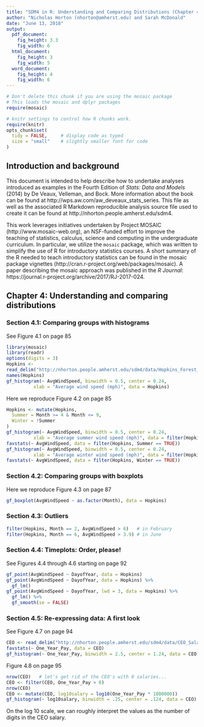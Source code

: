 ```yaml
---
title: "SDM4 in R: Understanding and Comparing Distributions (Chapter 4)"
author: "Nicholas Horton (nhorton@amherst.edu) and Sarah McDonald"
date: "June 13, 2018"
output: 
  pdf_document:
    fig_height: 3.3
    fig_width: 6
  html_document:
    fig_height: 3
    fig_width: 5
  word_document:
    fig_height: 4
    fig_width: 6
---
```



```r
# Don't delete this chunk if you are using the mosaic package
# This loads the mosaic and dplyr packages
require(mosaic)
```

```r
# knitr settings to control how R chunks work.
require(knitr)
opts_chunk$set(
  tidy = FALSE,     # display code as typed
  size = "small"    # slightly smaller font for code
)
```

## Introduction and background 

This document is intended to help describe how to undertake analyses introduced 
as examples in the Fourth Edition of *Stats: Data and Models* (2014) by De Veaux, Velleman, and Bock.
More information about the book can be found at http://wps.aw.com/aw_deveaux_stats_series.  This
file as well as the associated R Markdown reproducible analysis source file used to create it can be found at http://nhorton.people.amherst.edu/sdm4.

This work leverages initiatives undertaken by Project MOSAIC (http://www.mosaic-web.org), an NSF-funded effort to improve the teaching of statistics, calculus, science and computing in the undergraduate curriculum. In particular, we utilize the `mosaic` package, which was written to simplify the use of R for introductory statistics courses. A short summary of the R needed to teach introductory statistics can be found in the mosaic package vignettes (http://cran.r-project.org/web/packages/mosaic).
A paper describing the mosaic approach was published in the *R Journal*: https://journal.r-project.org/archive/2017/RJ-2017-024.

## Chapter 4: Understanding and comparing distributions

### Section 4.1: Comparing groups with histograms

See Figure 4.1 on page 85

```r
library(mosaic)
library(readr)
options(digits = 3)
Hopkins <- 
read_delim("http://nhorton.people.amherst.edu/sdm4/data/Hopkins_Forest_2011.txt", delim = "\t")
names(Hopkins)   
gf_histogram(~ AvgWindSpeed, binwidth = 0.5, center = 0.24, 
          xlab = "Average wind speed (mph)", data = Hopkins)
```

Here we reproduce Figure 4.2 on page 85

```r
Hopkins <- mutate(Hopkins,
  Summer = Month >= 4 & Month <= 9,
  Winter = !Summer
)
gf_histogram(~ AvgWindSpeed, binwidth = 0.5, center = 0.24, 
          xlab = "Average summer wind speed (mph)", data = filter(Hopkins, Summer == TRUE))
favstats(~ AvgWindSpeed, data = filter(Hopkins, Summer == TRUE))
gf_histogram(~ AvgWindSpeed, binwidth = 0.5, center = 0.24, 
          xlab = "Average winter wind speed (mph)", data = filter(Hopkins, Winter == TRUE))
favstats(~ AvgWindSpeed, data = filter(Hopkins, Winter == TRUE))

```

### Section 4.2: Comparing groups with boxplots

Here we reproduce Figure 4.3 on page 87

```r
gf_boxplot(AvgWindSpeed ~ as.factor(Month), data = Hopkins)
```

### Section 4.3: Outliers

```r
filter(Hopkins, Month == 2, AvgWindSpeed > 6)   # in February
filter(Hopkins, Month == 6, AvgWindSpeed > 3.9) # in June
```

### Section 4.4: Timeplots: Order, please!

See Figures 4.4 through 4.6 starting on page 92
```r
gf_point(AvgWindSpeed ~ DayofYear, data = Hopkins)
gf_point(AvgWindSpeed ~ DayofYear, data = Hopkins) %>%
  gf_lm()
gf_point(AvgWindSpeed ~ DayofYear, lwd = 3, data = Hopkins) %>%
  gf_lm() %>%
  gf_smooth(se = FALSE)
```


### Section 4.5: Re-expressing data: A first look

See Figure 4.7 on page 94
```r
CEO <- read_delim("http://nhorton.people.amherst.edu/sdm4/data/CEO_Salary_2012.txt", delim = "\t")
favstats(~ One_Year_Pay, data = CEO)
gf_histogram(~ One_Year_Pay, binwidth = 2.5, center = 1.24, data = CEO)
```

Figure 4.8 on page 95
```r
nrow(CEO)   # let's get rid of the CEO's with 0 salaries...
CEO <- filter(CEO, One_Year_Pay > 0)
nrow(CEO)
CEO <- mutate(CEO, log10salary = log10(One_Year_Pay * 1000000))
gf_histogram(~ log10salary, binwidth = .25, center = .124, data = CEO)
```

On the log 10 scale, we can roughly interpret the values as the number
of digits in the CEO salary.
